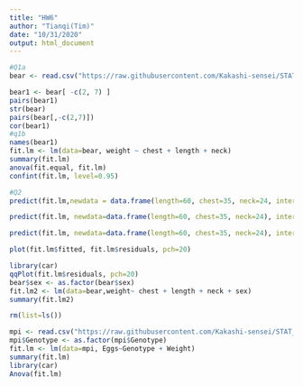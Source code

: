 ```yaml
---
title: "HW6"
author: "Tianqi(Tim)"
date: "10/31/2020"
output: html_document
---
```


```r
#Q1a
bear <- read.csv("https://raw.githubusercontent.com/Kakashi-sensei/STAT_587_2020_fall_Assignment6/main/bears.csv", header=TRUE)

bear1 <- bear[ -c(2, 7) ]
pairs(bear1)
str(bear)
pairs(bear[,-c(2,7)])
cor(bear1)
#q1b
names(bear1)
fit.lm <- lm(data=bear, weight ~ chest + length + neck)
summary(fit.lm)
anova(fit.equal, fit.lm)
confint(fit.lm, level=0.95)

#Q2
predict(fit.lm,newdata = data.frame(length=60, chest=35, neck=24, interval="confidence"))

predict(fit.lm, newdata=data.frame(length=60, chest=35, neck=24), interval="confidence", level=0.95)

predict(fit.lm, newdata=data.frame(length=60, chest=35, neck=24), interval="prediction", level=0.95)

plot(fit.lm$fitted, fit.lm$residuals, pch=20)

library(car)
qqPlot(fit.lm$residuals, pch=20)
bear$sex <- as.factor(bear$sex)
fit.lm2 <- lm(data=bear,weight~ chest + length + neck + sex)
summary(fit.lm2)

rm(list=ls())

mpi <- read.csv("https://raw.githubusercontent.com/Kakashi-sensei/STAT_587_2020_fall_Assignment6/main/MPI.csv", header=TRUE)
mpi$Genotype <- as.factor(mpi$Genotype)
fit.lm <- lm(data=mpi, Eggs~Genotype + Weight)
summary(fit.lm)
library(car)
Anova(fit.lm)
```

